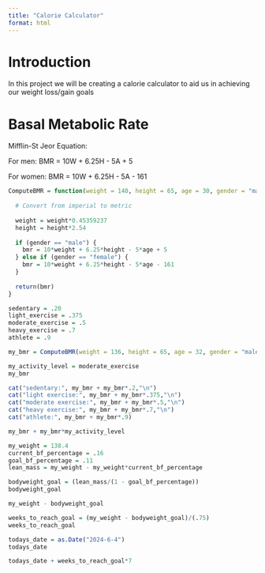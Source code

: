 ```yaml
---
title: "Calorie Calculator"
format: html
---
```


# Introduction

In this project we will be creating a calorie calculator to aid us in achieving our weight loss/gain goals

# Basal Metabolic Rate

Mifflin-St Jeor Equation:

For men:
BMR = 10W + 6.25H - 5A + 5

For women:
BMR = 10W + 6.25H - 5A - 161

```r
ComputeBMR = function(weight = 140, height = 65, age = 30, gender = "male") {
  
  # Convert from imperial to metric
  
  weight = weight*0.45359237
  height = height*2.54
    
  if (gender == "male") {
    bmr = 10*weight + 6.25*height - 5*age + 5
  } else if (gender == "female") {
    bmr = 10*weight + 6.25*height - 5*age - 161
  }
  
  return(bmr)
}
```

```r
sedentary = .20
light_exercise = .375
moderate_exercise = .5
heavy_exercise = .7
athlete = .9
```


```r
my_bmr = ComputeBMR(weight = 136, height = 65, age = 32, gender = "male")

my_activity_level = moderate_exercise
my_bmr
```

```r
cat("sedentary:", my_bmr + my_bmr*.2,"\n")
cat("light exercise:", my_bmr + my_bmr*.375,"\n")
cat("moderate exercise:", my_bmr + my_bmr*.5,"\n")
cat("heavy exercise:", my_bmr + my_bmr*.7,"\n")
cat("athlete:", my_bmr + my_bmr*.9)
```


```r
my_bmr + my_bmr*my_activity_level
```

```r
my_weight = 138.4
current_bf_percentage = .16
goal_bf_percentage = .11
lean_mass = my_weight - my_weight*current_bf_percentage
```



```r
bodyweight_goal = (lean_mass/(1 - goal_bf_percentage))
bodyweight_goal
```

```r
my_weight - bodyweight_goal
```

```r
weeks_to_reach_goal = (my_weight - bodyweight_goal)/(.75)
weeks_to_reach_goal
```

```r
todays_date = as.Date("2024-6-4")
todays_date
```

```r
todays_date + weeks_to_reach_goal*7
```


